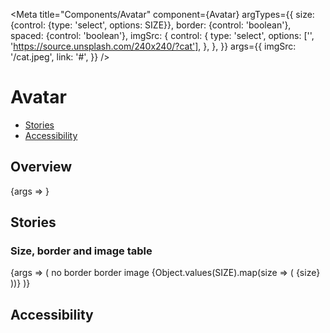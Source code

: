 

<Meta
  title="Components/Avatar"
  component={Avatar}
  argTypes={{
    size: {control: {type: 'select', options: SIZE}},
    border: {control: 'boolean'},
    spaced: {control: 'boolean'},
    imgSrc: {
      control: {
        type: 'select',
        options: ['', 'https://source.unsplash.com/240x240/?cat'],
      },
    },
  }}
  args={{
    imgSrc: '/cat.jpeg',
    link: '#',
  }}
/>

# Avatar

- [Stories](#stories)
- [Accessibility](#accessibility)

## Overview

<Canvas>
  <Story name="Default" args={{imgSrc: null}}>
    {args => <Avatar {...args} />}
  </Story>
</Canvas>

<ArgsTable story="Default" />

## Stories

### Size, border and image table

<Canvas>
  <Story name="SizeBorderImage">
    {args => (
      <StoryVariantTable>
        <thead>
          <tr>
            <th />
            <th>
              <Headline
                extraBold
                transform="uppercase"
                type="span"
                color="text-gray-40"
                size="medium"
              >
                no border
              </Headline>
            </th>
            <th>
              <Headline
                extraBold
                transform="uppercase"
                type="span"
                color="text-gray-40"
                size="medium"
              >
                border
              </Headline>
            </th>
            <th>
              <Headline
                extraBold
                transform="uppercase"
                type="span"
                color="text-gray-40"
                size="medium"
              >
                image
              </Headline>
            </th>
          </tr>
        </thead>
        <tbody>
          {Object.values(SIZE).map(size => (
            <tr key={size}>
              <td>
                <Headline
                  extraBold
                  transform="uppercase"
                  type="span"
                  color="text-gray-40"
                  size="medium"
                >
                  {size}
                </Headline>
              </td>
              <td>
                <Flex justifyContent="center">
                  <Avatar key={size} {...args} size={size} imgSrc={null} />
                </Flex>
              </td>
              <td style={{backgroundColor: hex['gray-40']}}>
                <Flex justifyContent="center">
                  <Avatar
                    key={size}
                    {...args}
                    size={size}
                    border
                    imgSrc={null}
                  />
                </Flex>
              </td>
              <td>
                <Flex justifyContent="center">
                  <Avatar key={size} {...args} size={size} />
                </Flex>
              </td>
            </tr>
          ))}
        </tbody>
      </StoryVariantTable>
    )}
  </Story>
</Canvas>

## Accessibility

<AvatarA11y />
